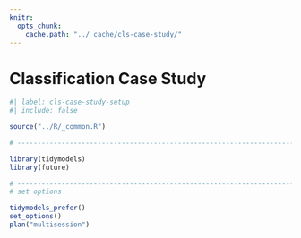 ```yaml
---
knitr:
  opts_chunk:
    cache.path: "../_cache/cls-case-study/"
---
```


# Classification Case Study {#sec-cls-case-study}

```r
#| label: cls-case-study-setup
#| include: false

source("../R/_common.R")

# ------------------------------------------------------------------------------

library(tidymodels)
library(future)

# ------------------------------------------------------------------------------
# set options

tidymodels_prefer()
set_options()
plan("multisession")

```
